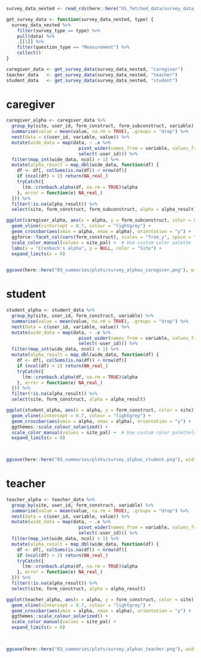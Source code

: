```r
survey_data_nested <- read_rds(here::here("01_fetched_data/survey_data_nested.rds"))

get_survey_data <- function(survey_data_nested, type) {
  survey_data_nested %>%
    filter(survey_type == type) %>%
    pull(data) %>%
    .[[1]] %>%
    filter(question_type == "Measurement") %>%   
    collect()
}

caregiver_data <- get_survey_data(survey_data_nested, "caregiver")
teacher_data   <- get_survey_data(survey_data_nested, "teacher")
student_data   <- get_survey_data(survey_data_nested, "student")

```

# caregiver

```r

caregiver_alpha <- caregiver_data %>%
  group_by(site, user_id, form_construct, form_subconstruct, variable) %>%
  summarise(value = mean(value, na.rm = TRUE), .groups = "drop") %>%
  nest(data = c(user_id, variable, value)) %>%
  mutate(wide_data = map(data, ~ .x %>%
                           pivot_wider(names_from = variable, values_from = value) %>%
                           select(-user_id))) %>%
  filter(map_int(wide_data, ncol) > 1) %>%
  mutate(alpha_result = map_dbl(wide_data, function(df) {
    df <- df[, colSums(is.na(df)) < nrow(df)]
    if (ncol(df) < 2) return(NA_real_)
    tryCatch({
      ltm::cronbach.alpha(df, na.rm = TRUE)$alpha
    }, error = function(e) NA_real_)
  })) %>%
  filter(!is.na(alpha_result)) %>%
  select(site, form_construct, form_subconstruct, alpha = alpha_result) 

ggplot(caregiver_alpha, aes(x = alpha, y = form_subconstruct, color = site)) +
  geom_vline(xintercept = 0.7, colour = "lightgrey") +
  geom_crossbar(aes(xmin = alpha, xmax = alpha), orientation = "y") +
  ggforce::facet_col(vars(form_construct), scales = "free_y", space = "free") +
  scale_color_manual(values = site_pal) +  # Use custom color palette
  labs(x = "Cronbach's alpha", y = NULL, color = "Site") +
  expand_limits(x = 0)
  

ggsave(here::here("03_summaries/plots/survey_alphas_caregiver.png"), width = 8, height = 10)
```

# student

```r

student_alpha <- student_data %>%
  group_by(site, user_id, form_construct, variable) %>%
  summarise(value = mean(value, na.rm = TRUE), .groups = "drop") %>%
  nest(data = c(user_id, variable, value)) %>%
  mutate(wide_data = map(data, ~ .x %>%
                           pivot_wider(names_from = variable, values_from = value) %>%
                           select(-user_id))) %>%
  filter(map_int(wide_data, ncol) > 1) %>%
  mutate(alpha_result = map_dbl(wide_data, function(df) {
    df <- df[, colSums(is.na(df)) < nrow(df)]
    if (ncol(df) < 2) return(NA_real_)
    tryCatch({
      ltm::cronbach.alpha(df, na.rm = TRUE)$alpha
    }, error = function(e) NA_real_)
  })) %>%
  filter(!is.na(alpha_result)) %>%
  select(site, form_construct, alpha = alpha_result)

ggplot(student_alpha, aes(x = alpha, y = form_construct, color = site)) +
  geom_vline(xintercept = 0.7, colour = "lightgrey") +
  geom_crossbar(aes(xmin = alpha, xmax = alpha), orientation = "y") +
  ggthemes::scale_colour_solarized() +
  scale_color_manual(values = site_pal) +  # Use custom color palettelabs(x = "Cronbach's alpha", y = NULL, color = "Site") +
  expand_limits(x = 0) 
  


ggsave(here::here("03_summaries/plots/survey_alphas_student.png"), width = 8, height = 5)

```

# teacher

```r

teacher_alpha <- teacher_data %>%
  group_by(site, user_id, form_construct, variable) %>%
  summarise(value = mean(value, na.rm = TRUE), .groups = "drop") %>%
  nest(data = c(user_id, variable, value)) %>%
  mutate(wide_data = map(data, ~ .x %>%
                           pivot_wider(names_from = variable, values_from = value) %>%
                           select(-user_id))) %>%
  filter(map_int(wide_data, ncol) > 1) %>%
  mutate(alpha_result = map_dbl(wide_data, function(df) {
    df <- df[, colSums(is.na(df)) < nrow(df)]
    if (ncol(df) < 2) return(NA_real_)
    tryCatch({
      ltm::cronbach.alpha(df, na.rm = TRUE)$alpha
    }, error = function(e) NA_real_)
  })) %>%
  filter(!is.na(alpha_result)) %>%
  select(site, form_construct, alpha = alpha_result)

ggplot(teacher_alpha, aes(x = alpha, y = form_construct, color = site)) +
  geom_vline(xintercept = 0.7, colour = "lightgrey") +
  geom_crossbar(aes(xmin = alpha, xmax = alpha), orientation = "y") +
  ggthemes::scale_colour_solarized() +
  scale_color_manual(values = site_pal) +  
  expand_limits(x = 0) 
  


ggsave(here::here("03_summaries/plots/survey_alphas_teacher.png"), width = 8, height = 5)

```






